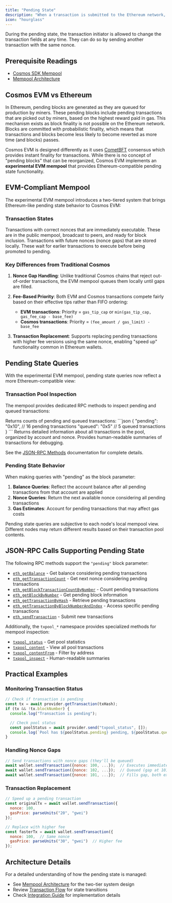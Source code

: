 ```yaml
---
title: "Pending State"
description: "When a transaction is submitted to the Ethereum network, it first goes into the pending status, waiting to be executed by the nodes. A transaction can be in the pending state for a longer duration if the gas price is set very low in the transaction and the nodes are busy processing other higher gas price transactions."
icon: "hourglass"
---
```


During the pending state, the transaction initiator is allowed to change the transaction fields at any time. They can do so by sending another transaction with the same nonce.

## Prerequisite Readings[​](#prerequisite-readings "Direct link to Prerequisite Readings")

* [Cosmos SDK Mempool](https://docs.cosmos.network/main/building-apps/app-mempool)
* [Mempool Architecture](/docs/evm/next/documentation/concepts/mempool)

## Cosmos EVM vs Ethereum[​](#cosmos-evm-vs-ethereum "Direct link to Cosmos EVM vs Ethereum")

In Ethereum, pending blocks are generated as they are queued for production by miners. These pending blocks include pending transactions that are picked out by miners, based on the highest reward paid in gas. This mechanism exists as block finality is not possible on the Ethereum network. Blocks are committed with probabilistic finality, which means that transactions and blocks become less likely to become reverted as more time (and blocks) passes.

Cosmos EVM is designed differently as it uses [CometBFT](https://docs.cometbft.com/v1.0/) consensus which provides instant finality for transactions. While there is no concept of "pending blocks" that can be reorganized, Cosmos EVM implements an **experimental EVM mempool** that provides Ethereum-compatible pending state functionality.

## EVM-Compliant Mempool

The experimental EVM mempool introduces a two-tiered system that brings Ethereum-like pending state behavior to Cosmos EVM:

### Transaction States

<CardGroup cols={2}>
  <Card title="Pending Transactions" icon="clock">
    Transactions with correct nonces that are immediately executable. These are in the public mempool, broadcast to peers, and ready for block inclusion.
  </Card>
  <Card title="Queued Transactions" icon="layer-group">
    Transactions with future nonces (nonce gaps) that are stored locally. These wait for earlier transactions to execute before being promoted to pending.
  </Card>
</CardGroup>

### Key Differences from Traditional Cosmos

1. **Nonce Gap Handling**: Unlike traditional Cosmos chains that reject out-of-order transactions, the EVM mempool queues them locally until gaps are filled.

2. **Fee-Based Priority**: Both EVM and Cosmos transactions compete fairly based on their effective tips rather than FIFO ordering:
   - **EVM transactions**: Priority = `gas_tip_cap` or `min(gas_tip_cap, gas_fee_cap - base_fee)`
   - **Cosmos transactions**: Priority = `(fee_amount / gas_limit) - base_fee`

3. **Transaction Replacement**: Supports replacing pending transactions with higher fee versions using the same nonce, enabling "speed up" functionality common in Ethereum wallets.

## Pending State Queries[​](#pending-state-queries "Direct link to Pending State Queries")

With the experimental EVM mempool, pending state queries now reflect a more Ethereum-compatible view:

### Transaction Pool Inspection

The mempool provides dedicated RPC methods to inspect pending and queued transactions:

<AccordionGroup>
  <Accordion title="txpool_status">
    Returns counts of pending and queued transactions:
    ```json
    {
      "pending": "0x10",  // 16 pending transactions
      "queued": "0x5"     // 5 queued transactions
    }
    ```
  </Accordion>

  <Accordion title="txpool_content">
    Returns detailed information about all transactions in the pool, organized by account and nonce.
  </Accordion>

  <Accordion title="txpool_inspect">
    Provides human-readable summaries of transactions for debugging.
  </Accordion>
</AccordionGroup>

See the [JSON-RPC Methods](/docs/evm/next/api-reference/ethereum-json-rpc/methods#txpool-methods) documentation for complete details.

### Pending State Behavior

When making queries with "pending" as the block parameter:

1. **Balance Queries**: Reflect the account balance after all pending transactions from that account are applied
2. **Nonce Queries**: Return the next available nonce considering all pending transactions
3. **Gas Estimates**: Account for pending transactions that may affect gas costs

<Note>
Pending state queries are subjective to each node's local mempool view. Different nodes may return different results based on their transaction pool contents.
</Note>

## JSON-RPC Calls Supporting Pending State[​](#json-rpc-calls-on-pending-transactions "Direct link to JSON-RPC Calls on Pending Transactions")

The following RPC methods support the `"pending"` block parameter:

* [`eth_getBalance`](/docs/evm/next/api-reference/ethereum-json-rpc/methods#eth_getbalance) - Get balance considering pending transactions
* [`eth_getTransactionCount`](/docs/evm/next/api-reference/ethereum-json-rpc/methods#eth_gettransactioncount) - Get next nonce considering pending transactions
* [`eth_getBlockTransactionCountByNumber`](/docs/evm/next/api-reference/ethereum-json-rpc/methods#eth_getblocktransactioncountbynumber) - Count pending transactions
* [`eth_getBlockByNumber`](/docs/evm/next/api-reference/ethereum-json-rpc/methods#eth_getblockbynumber) - Get pending block information
* [`eth_getTransactionByHash`](/docs/evm/next/api-reference/ethereum-json-rpc/methods#eth_gettransactionbyhash) - Retrieve pending transactions
* [`eth_getTransactionByBlockNumberAndIndex`](/docs/evm/next/api-reference/ethereum-json-rpc/methods#eth_gettransactionbyblockhashandindex) - Access specific pending transactions
* [`eth_sendTransaction`](/docs/evm/next/api-reference/ethereum-json-rpc/methods#eth_sendtransaction) - Submit new transactions

Additionally, the `txpool_*` namespace provides specialized methods for mempool inspection:
* [`txpool_status`](/docs/evm/next/api-reference/ethereum-json-rpc/methods#txpool_status) - Get pool statistics
* [`txpool_content`](/docs/evm/next/api-reference/ethereum-json-rpc/methods#txpool_content) - View all pool transactions
* [`txpool_contentFrom`](/docs/evm/next/api-reference/ethereum-json-rpc/methods#txpool_contentfrom) - Filter by address
* [`txpool_inspect`](/docs/evm/next/api-reference/ethereum-json-rpc/methods#txpool_inspect) - Human-readable summaries

## Practical Examples

### Monitoring Transaction Status

```javascript
// Check if transaction is pending
const tx = await provider.getTransaction(txHash);
if (tx && !tx.blockNumber) {
  console.log("Transaction is pending");

  // Check pool status
  const poolStatus = await provider.send("txpool_status", []);
  console.log(`Pool has ${poolStatus.pending} pending, ${poolStatus.queued} queued`);
}
```

### Handling Nonce Gaps

```javascript
// Send transactions with nonce gaps (they'll be queued)
await wallet.sendTransaction({nonce: 100, ...});  // Executes immediately
await wallet.sendTransaction({nonce: 102, ...});  // Queued (gap at 101)
await wallet.sendTransaction({nonce: 101, ...});  // Fills gap, both execute
```

### Transaction Replacement

```javascript
// Speed up a pending transaction
const originalTx = await wallet.sendTransaction({
  nonce: 100,
  gasPrice: parseUnits("20", "gwei")
});

// Replace with higher fee
const fasterTx = await wallet.sendTransaction({
  nonce: 100,  // Same nonce
  gasPrice: parseUnits("30", "gwei")  // Higher fee
});
```

## Architecture Details

For a detailed understanding of how the pending state is managed:
- See [Mempool Architecture](/docs/evm/next/documentation/concepts/mempool#architecture) for the two-tier system design
- Review [Transaction Flow](/docs/evm/next/documentation/concepts/mempool#transaction-flow) for state transitions
- Check [Integration Guide](/docs/evm/next/documentation/integration/mempool-integration) for implementation details